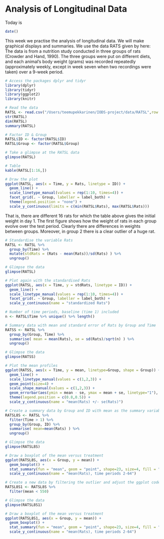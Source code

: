 # Analysis of Longitudinal Data
Today is
```r
date()
```

This week we practise the analysis of longitudinal data. We will make graphical displays and summaries. We use the data RATS given by here: \url{https://raw.githubusercontent.com/KimmoVehkalahti/MABS/master/Examples/data/rats.txt} The data is from a nutrition study conducted in three groups of rats (Crowder and Hand, 1990). The three groups were put on different diets, and each animal’s body weight (grams) was recorded repeatedly (approximately
weekly, except in week seven when two recordings were taken) over a 9-week
period.

```r
# Access the packages dplyr and tidyr
library(dplyr)
library(tidyr)
library(ggplot2)
library(knitr)

# Read the data
RATSL <- read.csv("/Users/teemupekkarinen/IODS-project/data/RATSL",row.names = 1,stringsAsFactors = T)
str(RATSL)
dim(RATSL)
summary(RATSL)

# Factor ID & Group
RATSL$ID <- factor(RATSL$ID)
RATSL$Group <- factor(RATSL$Group)

# Take a glimpse at the RATSL data
glimpse(RATSL)

# Table 
kable(RATSL[1:16,])

# Draw the plot
ggplot(RATSL, aes(x = Time, y = Rats, linetype = ID)) +
  geom_line() +
  scale_linetype_manual(values = rep(1:10, times=4)) +
  facet_grid(. ~ Group, labeller = label_both) +
  theme(legend.position = "none") + 
  scale_y_continuous(limits = c(min(RATSL$Rats), max(RATSL$Rats)))

```

That is, there are different 16 rats for which the table above gives the initial weight in day 1. The first figure shows how the weight of rats in each group evolve over the test period. Clearly there are differences in weights between groups. Moreover, in group 2 there is a clear outlier of a huge rat.
```r

# Standardise the variable Rats
RATSL <- RATSL %>%
  group_by(Time) %>%
  mutate(stdRats = (Rats - mean(Rats))/sd(Rats) ) %>%
  ungroup()

# Glimpse the data
glimpse(RATSL)

# Plot again with the standardised Rats
ggplot(RATSL, aes(x = Time, y = stdRats, linetype = ID)) +
  geom_line() +
  scale_linetype_manual(values = rep(1:10, times=4)) +
  facet_grid(. ~ Group, labeller = label_both) +
  scale_y_continuous(name = "standardized Rats")

```

```r

# Number of time periods, baseline (time 1) included
n <- RATSL$Time %>% unique() %>% length()

# Summary data with mean and standard error of Rats by Group and Time 
RATSS <- RATSL %>%
  group_by(Group, Time) %>%
  summarise( mean = mean(Rats), se = sd(Rats)/sqrt(n) ) %>%
  ungroup()

# Glimpse the data
glimpse(RATSS)

# Plot the mean profiles
ggplot(RATSS, aes(x = Time, y = mean, linetype=Group, shape = Group)) +
  geom_line() +
  scale_linetype_manual(values = c(1,2,3)) +
  geom_point(size=4) +
  scale_shape_manual(values = c(1,2,3)) +
  geom_errorbar(aes(ymin = mean - se, ymax = mean + se, linetype="1"), width=0.3) +
  theme(legend.position = c(0.8,0.5)) +
  scale_y_continuous(name = "mean(Rats) +/- se(Rats)")

```

```r

# Create a summary data by Group and ID with mean as the summary variable (ignoring baseline time period 1).
RATSL8S <- RATSL %>%
  filter(Time > 1) %>%
  group_by(Group, ID) %>%
  summarise( mean=mean(Rats) ) %>%
  ungroup()

# Glimpse the data
glimpse(RATSL8S)

# Draw a boxplot of the mean versus treatment
ggplot(RATSL8S, aes(x = Group, y = mean)) +
  geom_boxplot() +
  stat_summary(fun = "mean", geom = "point", shape=23, size=4, fill = "white") +
  scale_y_continuous(name = "mean(Rats), time periods 2-64")

# Create a new data by filtering the outlier and adjust the ggplot code the draw the plot again with the new data
RATSL8S1 <- RATSL8S %>%
  filter(mean < 550)

# Glimpse the data
glimpse(RATSL8S1)

# Draw a boxplot of the mean versus treatment
ggplot(RATSL8S1, aes(x = Group, y = mean)) +
  geom_boxplot() +
  stat_summary(fun = "mean", geom = "point", shape=23, size=4, fill = "white") +
  scale_y_continuous(name = "mean(Rats), time periods 2-64")

```